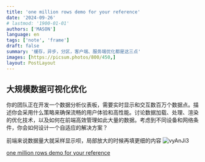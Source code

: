 ```yaml
---
title: 'one million rows demo for your reference'
date: '2024-09-26'
# lastmod: '1900-01-01'
authors: ['MASON']
language: en
tags: ['note', 'frame']
draft: false
summary: '缓存，异步，分区，客户端、服务端优化都是这三点'
images: [https://picsum.photos/800/450,]
layout: PostLayout
---
```


## 大规模数据可视化优化

你的团队正在开发一个数据分析仪表板，需要实时显示和交互数百万个数据点。描述你会采用什么策略来确保流畅的用户体验和高性能。讨论数据加载、处理、渲染的优化技术，以及如何在前端高效管理如此大量的数据。考虑到不同设备和网络条件，你会如何设计一个自适应的解决方案？


前端来说数据量大就采样显示呗，局部放大的时候再填更细的内容
![vyAnJi3](/static/images/vyAnJi3.png)

[one million rows demo for your reference](https://app.teable.io/share/shrVgdLiOvNQABtW0yX/view)